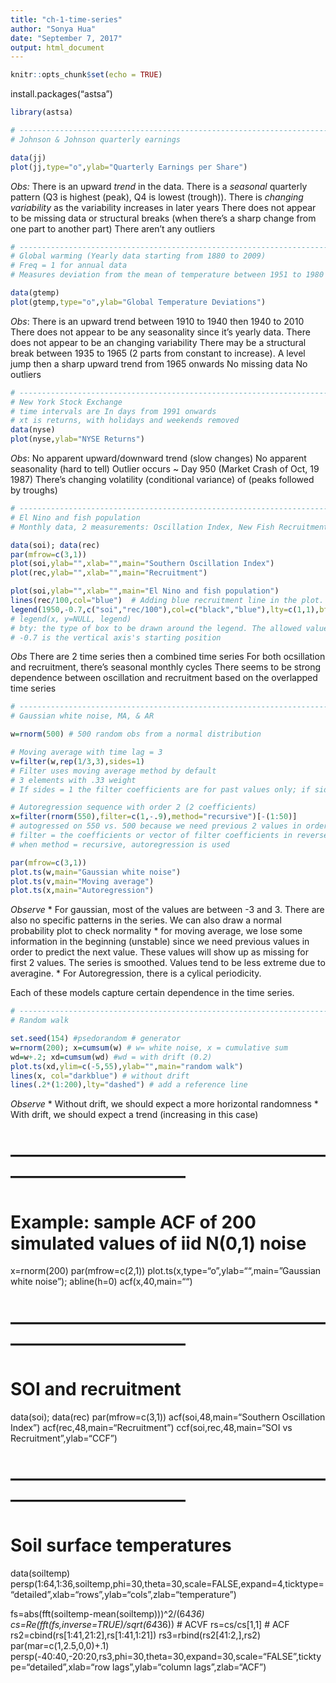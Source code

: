 ```yaml
---
title: "ch-1-time-series"
author: "Sonya Hua"
date: "September 7, 2017"
output: html_document
---
```


```r
knitr::opts_chunk$set(echo = TRUE)
```
install.packages("astsa")

```r
library(astsa)

# ------------------------------------------------------------------------------------
# Johnson & Johnson quarterly earnings

data(jj)
plot(jj,type="o",ylab="Quarterly Earnings per Share")

```
*Obs: *
There is an upward *trend* in the data. 
There is a *seasonal* quarterly pattern (Q3 is highest (peak), Q4 is lowest (trough)). 
There is *changing variability* as the variability increases in later years
There does not appear to be missing data or structural breaks (when there's a sharp change from one part to another part)
There aren't any outliers

```r
# ------------------------------------------------------------------------------------
# Global warming (Yearly data starting from 1880 to 2009)
# Freq = 1 for annual data
# Measures deviation from the mean of temperature between 1951 to 1980

data(gtemp)
plot(gtemp,type="o",ylab="Global Temperature Deviations")

```
*Obs*: 
There is an upward trend between 1910 to 1940 then 1940 to 2010
There does not appear to be any seasonality since it's yearly data.
There does not appear to be an changing variability
There may be a structural break between 1935 to 1965 (2 parts from constant to increase). A level jump then a sharp upward trend from 1965 onwards
No missing data
No outliers
```r
# ------------------------------------------------------------------------------------
# New York Stock Exchange
# time intervals are In days from 1991 onwards
# xt is returns, with holidays and weekends removed
data(nyse)
plot(nyse,ylab="NYSE Returns")

```
*Obs*: 
No apparent upward/downward trend (slow changes)
No apparent seasonality (hard to tell)
Outlier occurs ~ Day 950 (Market Crash of Oct, 19 1987)
There's changing volatility (conditional variance) of (peaks followed by troughs)
```r
# ------------------------------------------------------------------------------------
# El Nino and fish population
# Monthly data, 2 measurements: Oscillation Index, New Fish Recruitment

data(soi); data(rec)
par(mfrow=c(3,1))
plot(soi,ylab="",xlab="",main="Southern Oscillation Index")
plot(rec,ylab="",xlab="",main="Recruitment")

plot(soi,ylab="",xlab="",main="El Nino and fish population")
lines(rec/100,col="blue")  # Adding blue recruitment line in the plot. Divide by 100 to get the same y-axis scale for super-imposement
legend(1950,-0.7,c("soi","rec/100"),col=c("black","blue"),lty=c(1,1),bty="n") # create a legend to distinguish the lines
# legend(x, y=NULL, legend)
# bty: the type of box to be drawn around the legend. The allowed values are "o" (the default) and "n".
# -0.7 is the vertical axis's starting position
```
*Obs* 
There are 2 time series then a combined time series
For both ocsillation and recruitment, there's seasonal monthly cycles
There seems to be strong dependence between oscillation and recruitment based on the overlapped time series

```r
# ------------------------------------------------------------------------------------
# Gaussian white noise, MA, & AR

w=rnorm(500) # 500 random obs from a normal distribution

# Moving average with time lag = 3
v=filter(w,rep(1/3,3),sides=1)  
# Filter uses moving average method by default
# 3 elements with .33 weight
# If sides = 1 the filter coefficients are for past values only; if sides = 2 they are centred around lag 0. In this case the length of the filter should be odd, but if it is even, more of the filter is forward in time than backward.

# Autoregression sequence with order 2 (2 coefficients)
x=filter(rnorm(550),filter=c(1,-.9),method="recursive")[-(1:50)]
# autogressed on 550 vs. 500 because we need previous 2 values in order to estimate x each time. Add 50 extra obs to circumvent this issue
# filter = the coefficients or vector of filter coefficients in reverse time order (as for AR or MA coefficients).
# when method = recursive, autoregression is used

par(mfrow=c(3,1))
plot.ts(w,main="Gaussian white noise")
plot.ts(v,main="Moving average")
plot.ts(x,main="Autoregression")
```
*Observe* 
* For gaussian, most of the values are between -3 and 3. There are also no specific patterns in the series. We can also draw a normal probability plot to check normality
* for moving average, we lose some information in the beginning (unstable) since we need previous values in order to predict the next value. These values will show up as missing for first 2 values. The series is smoothed. Values tend to be less extreme due to averagine. 
* For Autoregression, there is a cylical periodicity. 

Each of these models capture certain dependence in the time series. 

```r

# ------------------------------------------------------------------------------------
# Random walk

set.seed(154) #psedorandom # generator
w=rnorm(200); x=cumsum(w) # w= white noise, x = cumulative sum
wd=w+.2; xd=cumsum(wd) #wd = with drift (0.2)
plot.ts(xd,ylim=c(-5,55),ylab="",main="random walk") 
lines(x, col="darkblue") # without drift
lines(.2*(1:200),lty="dashed") # add a reference line

```
*Observe*
* Without drift, we should expect a more horizontal randomness
* With drift, we should expect a trend (increasing in this case)

# ------------------------------------------------------------------------------------
# Example: sample ACF of 200 simulated values of iid N(0,1) noise

x=rnorm(200)
par(mfrow=c(2,1))
plot.ts(x,type="o",ylab="",main="Gaussian white noise"); abline(h=0)
acf(x,40,main="")


# ------------------------------------------------------------------------------------
# SOI and recruitment

data(soi); data(rec)
par(mfrow=c(3,1))
acf(soi,48,main="Southern Oscillation Index")
acf(rec,48,main="Recruitment")
ccf(soi,rec,48,main="SOI vs Recruitment",ylab="CCF")


# ------------------------------------------------------------------------------------
# Soil surface temperatures

data(soiltemp)
persp(1:64,1:36,soiltemp,phi=30,theta=30,scale=FALSE,expand=4,ticktype="detailed",xlab="rows",ylab="cols",zlab="temperature")

fs=abs(fft(soiltemp-mean(soiltemp)))^2/(64*36)
cs=Re(fft(fs,inverse=TRUE)/sqrt(64*36)) # ACVF
rs=cs/cs[1,1] # ACF
rs2=cbind(rs[1:41,21:2],rs[1:41,1:21])
rs3=rbind(rs2[41:2,],rs2)
par(mar=c(1,2.5,0,0)+.1)
persp(-40:40,-20:20,rs3,phi=30,theta=30,expand=30,scale="FALSE",ticktype="detailed",xlab="row lags",ylab="column lags",zlab="ACF")



